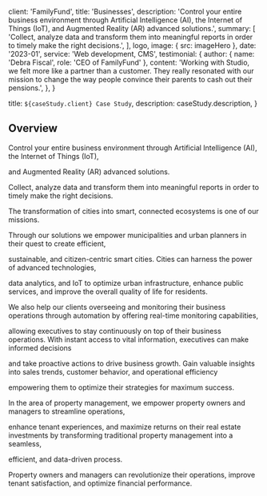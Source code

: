 
  client: 'FamilyFund',
  title: 'Businesses',
  description:
    'Control your entire business environment through Artificial Intelligence (AI), the Internet of Things (IoT), and Augmented Reality (AR) advanced solutions.',
  summary: [
    'Collect, analyze data and transform them into meaningful reports in order to timely make the right decisions.',
  ],
  logo,
  image: { src: imageHero },
  date: '2023-01',
  service: 'Web development, CMS',
  testimonial: {
    author: { name: 'Debra Fiscal', role: 'CEO of FamilyFund' },
    content:
      'Working with Studio, we felt more like a partner than a customer. They really resonated with our mission to change the way people convince their parents to cash out their pensions.',
  },
}

  title: `${caseStudy.client} Case Study`,
  description: caseStudy.description,
}

## Overview

Control your entire business environment through Artificial Intelligence (AI), the Internet of Things (IoT),

and Augmented Reality (AR) advanced solutions.

Collect, analyze data and transform them into meaningful reports in order to timely make the right decisions.

The transformation of cities into smart, connected ecosystems is one of our missions.

Through our solutions we empower municipalities and urban planners in their quest to create efficient,

sustainable, and citizen-centric smart cities. Cities can harness the power of advanced technologies,

data analytics, and IoT to optimize urban infrastructure, enhance public services, and improve the overall quality of life for residents.

We also help our clients overseeing and monitoring their business operations through automation by offering real-time monitoring capabilities,

allowing executives to stay continuously on top of their business operations. With instant access to vital information, executives can make informed decisions

and take proactive actions to drive business growth. Gain valuable insights into sales trends, customer behavior, and operational efficiency

empowering them to optimize their strategies for maximum success.

In the area of property management, we empower property owners and managers to streamline operations,

enhance tenant experiences, and maximize returns on their real estate investments by transforming traditional property management into a seamless,

efficient, and data-driven process.

Property owners and managers can revolutionize their operations, improve tenant satisfaction, and optimize financial performance.
